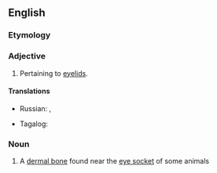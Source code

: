 ==English==

===Etymology===
{{suffix|en|palpebra|al}}

===Adjective===
{{en-adj|-}}

# Pertaining to [[eyelid]]s.

====Translations====
{{trans-top|pertaining to eyelids}}
* Russian: {{t|ru|пальпебра́льный|m}}, {{t-check|ru|[[относя́щийся]] [[к]] [[веко|ве́ку]]|m}} {{attention|ru|2=was "[[относящийся]] [[к]] [[веко|веку]]" - assumed sum-of-parts; if an idiom, remove the wikilinks to the individual words. see [[User:Kephir/gadgets/xte#Translation_fixing]]}}
{{trans-mid}}
* Tagalog: {{t|tl|pantalukap-mata}}
{{trans-bottom}}

===Noun===
{{wikipedia|Palpebral (bone)|lang=en}}
{{en-noun}}

# A [[dermal bone]] found near the [[eye socket]] of some animals